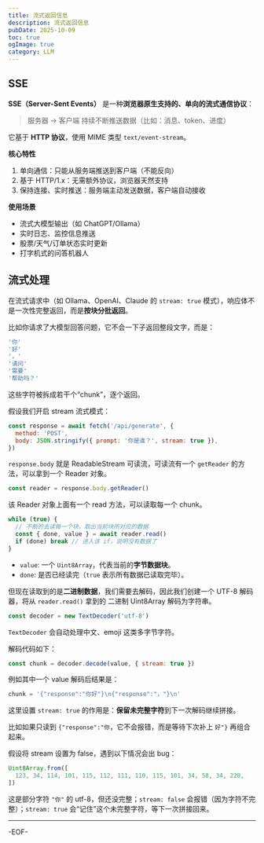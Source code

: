 ```yaml
---
title: 流式返回信息
description: 流式返回信息
pubDate: 2025-10-09
toc: true
ogImage: true
category: LLM
---
```


## SSE

**SSE（Server-Sent Events）** 是一种**浏览器原生支持的、单向的流式通信协议**：

> 服务器 → 客户端
> 持续不断推送数据（比如：消息、token、进度）

它基于 **HTTP 协议**，使用 MIME 类型 `text/event-stream`。

**核心特性**

1. 单向通信：只能从服务端推送到客户端（不能反向）
2. 基于 HTTP/1.x：无需额外协议，浏览器天然支持
3. 保持连接、实时推送：服务端主动发送数据，客户端自动接收

**使用场景**

- 流式大模型输出（如 ChatGPT/Ollama）
- 实时日志、监控信息推送
- 股票/天气/订单状态实时更新
- 打字机式的问答机器人

## 流式处理

在流式请求中（如 Ollama、OpenAI、Claude 的 `stream: true` 模式），响应体不是一次性完整返回，而是**按块分批返回**。

比如你请求了大模型回答问题，它不会一下子返回整段文字，而是：

```js
'你'
'好'
'，'
'请问'
'需要'
'帮助吗？'
```

这些字符被拆成若干个“chunk”，逐个返回。

假设我们开启 stream 流式模式：

```js
const response = await fetch('/api/generate', {
  method: 'POST',
  body: JSON.stringify({ prompt: '你是谁？', stream: true }),
})
```

`response.body` 就是 ReadableStream 可读流，可读流有一个 `getReader` 的方法，可以拿到一个 Reader 对象。

```js
const reader = response.body.getReader()
```

该 Reader 对象上面有一个 read 方法，可以读取每一个 chunk。

```js
while (true) {
  // 不断的去读每一个块，取出当前块所对应的数据
  const { done, value } = await reader.read()
  if (done) break // 进入该 if，说明没有数据了
}
```

- `value`: 一个 `Uint8Array`，代表当前的**字节数据块**。
- `done`: 是否已经读完（`true` 表示所有数据已读取完毕）。

但现在读取到的是**二进制数据**，我们需要去解码，因此我们创建一个 UTF-8 解码器，将从 `reader.read()` 拿到的 二进制 Uint8Array 解码为字符串。

```js
const decoder = new TextDecoder('utf-8')
```

`TextDecoder` 会自动处理中文、emoji 这类多字节字符。

解码代码如下：

```js
const chunk = decoder.decode(value, { stream: true })
```

例如其中一个 value 解码后结果是：

```js
chunk = '{"response":"你好"}\n{"response":"，"}\n'
```

这里设置 `stream: true` 的作用是：**保留未完整字符**到下一次解码继续拼接。

比如如果只读到 `{"response":"你`，它不会报错，而是等待下次补上 `好"}` 再组合起来。

假设将 stream 设置为 false，遇到以下情况会出 bug：

```js
Uint8Array.from([
  123, 34, 114, 101, 115, 112, 111, 110, 115, 101, 34, 58, 34, 228,
])
```

这是部分字符 `"你"` 的 utf-8，但还没完整；`stream: false` 会报错（因为字符不完整）；`stream: true` 会“记住”这个未完整字符，等下一次拼接回来。

---

-EOF-
